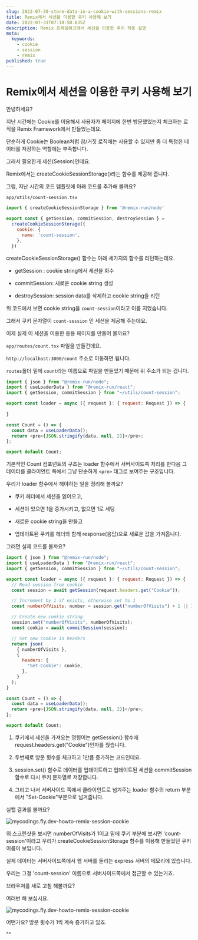 ```yaml
---
slug: 2022-07-30-store-data-in-a-cookie-with-sessions-remix
title: Remix에서 세션을 이용한 쿠키 사용해 보기
date: 2022-07-31T07:18:58.835Z
description: Remix 프레임워크에서 세션을 이용한 쿠키 작동 설명
meta:
  keywords:
    - cookie
    - session
    - remix
published: true
---
```


# Remix에서 세션을 이용한 쿠키 사용해 보기

안녕하세요?

지난 시간에는 Cookie를 이용해서 사용자가 페이지에 한번 방문했었는지 체크하는 로직을 Remix Framework에서 만들었는데요.

단순하게 Cookie는 Boolean처럼 참/거짓 로직에는 사용할 수 있지만 좀 더 특정한 데이터를 저장하는 역할에는 부족합니다.

그래서 필요한게 세션(Session)인데요.

Remix에서는 createCookieSessionStorage()라는 함수를 제공해 줍니다.

그럼, 지난 시간의 코드 템플릿에 아래 코드를 추가해 볼까요?

`app/utils/count-session.tsx`

```js
import { createCookieSessionStorage } from '@remix-run/node'

export const { getSession, commitSession, destroySession } =
  createCookieSessionStorage({
    cookie: {
      name: 'count-session',
    },
  })
```

createCookieSessionStorage() 함수는 아래 세가지의 함수를 리턴하는데요.

- getSession : cookie string에서 세션을 회수

- commitSession: 새로운 cookie string 생성

- destroySession: session data를 삭제하고 cookie string을 리턴

위 코드에서 보면 cookie string을 `count-session`이라고 이름 지었습니다.

그래서 쿠키 문자열이 `count-session` 인 세션을 제공해 주는데요.

이제 실제 이 세션을 이용한 응용 페이지를 만들어 볼까요?

`app/routes/count.tsx` 파일을 만들건데요.

`http://localhost:3000/count` 주소로 이동하면 됩니다.

`routes`폴더 밑에 `count`라는 이름으로 파일을 만들었기 때문에 위 주소가 되는 겁니다.

```js
import { json } from "@remix-run/node";
import { useLoaderData } from "@remix-run/react";
import { getSession, commitSession } from "~/utils/count-session";

export const loader = async ({ request }: { request: Request }) => {
  
}

const Count = () => {
  const data = useLoaderData();
  return <pre>{JSON.stringify(data, null, 2)}</pre>;
};

export default Count;
```

기본적인 Count 컴포넌트의 구조는 loader 함수에서 서버사이드쪽 처리를 한다음 그 데이터를 클라이언트 쪽에서 그냥 단순하게 `<pre>` 태그로 보여주는 구조입니다.

우리가 loader 함수에서 해야하는 일을 정리해 볼까요?

- 쿠키 헤더에서 세션을 읽어오고,

- 세션이 있으면 1을 증가시키고, 없으면 1로 세팅

- 새로운 cookie string을 만들고

- 업데이트된 쿠키를 헤더와 함께 response(응답)으로 새로운 값을 가져옵니다.

그러면 실제 코드를 볼까요?

```js
import { json } from "@remix-run/node";
import { useLoaderData } from "@remix-run/react";
import { getSession, commitSession } from "~/utils/count-session";

export const loader = async ({ request }: { request: Request }) => {
  // Read session from cookie
  const session = await getSession(request.headers.get("Cookie"));

  // Increment by 1 if exists, otherwise set to 1
  const numberOfVisits: number = session.get("numberOfVisits") + 1 || 1;

  // Create new cookie string
  session.set("numberOfVisits", numberOfVisits);
  const cookie = await commitSession(session);

  // Set new cookie in headers
  return json(
    { numberOfVisits },
    {
      headers: {
        "Set-Cookie": cookie,
      },
    }
  );
}

const Count = () => {
  const data = useLoaderData();
  return <pre>{JSON.stringify(data, null, 2)}</pre>;
};

export default Count;
```

1. 쿠키에서 세션을 가져오는 명령어는 getSession() 함수에 request.headers.get("Cookie")인자를 줬습니다.

2. 두번째로 방문 횟수를 체크하고 1만큼 증가하는 코드인데요.

3. session.set() 함수로 데이터를 업데이트하고 업데이트된 세션을 commitSession 함수로 다시 쿠키 문자열로 저장합니다.

4. 그리고 나서 서버사이드 쪽에서 클라이언트로 넘겨주는 loader 함수의 return 부분에서 "Set-Cookie"부분으로 넘겨줍니다.

실핼 결과를 볼까요?

![mycodings.fly.dev-howto-remix-session-cookie](https://blogger.googleusercontent.com/img/a/AVvXsEgpGmqE5L5CWsOJaw6kSGuYBxRDWTmZTKWoMtIy4DE296SOFp113bA5X-713rmPpbcLcyNHaxzvoITOevszW22EoKhUdBzoFMvIqpVWUjazwcPBdrK8WM_tl3iM_PZoIL7_hR0_QYqpUYIBAYDcSyolcxzLzIsyjoS2IlvGrcpxVmY5qCp09us9OX4k=s16000)

위 스크린샷을 보시면 numberOfVisits가 1이고 밑에 쿠키 부분에 보시면 'count-session'이라고 우리가 createCookieSessionStorage 함수를 이용해 만들었던 쿠키 이름이 보입니다.

실제 데이터는 서버사이드쪽에서 웹 서버를 돌리는 express 서버의 메모리에 있습니다.

우리는 그걸 'count-session' 이름으로 서버사이드쪽에서 접근할 수 있는거죠.

브라우저를 새로 고침 해볼까요?

여러번 해 보십시요.

![mycodings.fly.dev-howto-remix-session-cookie](https://blogger.googleusercontent.com/img/a/AVvXsEg62yv3Y-LcTU25_mif7UFGgjqSI9ZY0vAME8Fk-vn6j_KJfJckv7Hsp91KBIVsKOin4U18HQtbiH3wy4lLJ6wokVfc-oZYp24ppHXfrZjkK6I-b-ulz-o4hAZOjGrDodfQ2WI9dxZ9SLQXZQPXEqYcmpEbjgQiSPpe8hZU3X-z2fxGXhQjMhF3PwUc=s16000)

어떤가요? 방문 횟수가 1씩 계속 증가하고 있죠.




^^